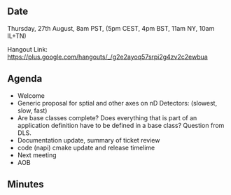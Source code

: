 ==Date==

Thursday, 27th August, 8am PST, (5pm CEST, 4pm BST, 11am NY, 10am IL+TN)

Hangout Link: https://plus.google.com/hangouts/_/g2e2ayoq57srpi2g4zv2c2ewbua

==Agenda==

* Welcome
* Generic proposal for sptial and other axes on nD Detectors: (slowest, slow, fast)
* Are base classes complete? Does everything that is part of an application definition have to be defined in a base class? Question from DLS. 
* Documentation update, summary of ticket review
* code (napi) cmake update and release timelime
* Next meeting
* AOB

==Minutes==
